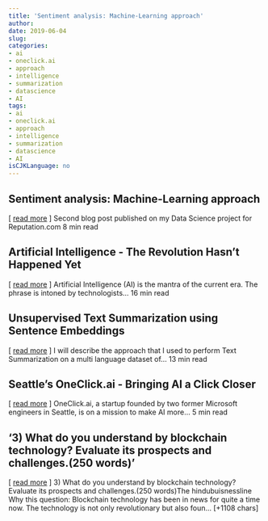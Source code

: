 ```yaml
---
title: 'Sentiment analysis: Machine-Learning approach'
author: 
date: 2019-06-04
slug: 
categories: 
- ai
- oneclick.ai
- approach
- intelligence
- summarization
- datascience
- AI
tags: 
- ai
- oneclick.ai
- approach
- intelligence
- summarization
- datascience
- AI
isCJKLanguage: no 
---
```


## Sentiment analysis: Machine-Learning approach   
[ <a href="https://medium.com/@samuelpilcer/sentiment-analysis-machine-learning-approach-83e4ba38b57" target="_blank">read more</a> ] 
  Second blog post published on my Data Science project for Reputation.com 8 min read 




## Artificial Intelligence - The Revolution Hasn't Happened Yet   
[ <a href="https://medium.com/@mijordan3/artificial-intelligence-the-revolution-hasnt-happened-yet-5e1d5812e1e7" target="_blank">read more</a> ] 
  Artificial Intelligence (AI) is the mantra of the current era. The phrase is intoned by technologists… 16 min read 




## Unsupervised Text Summarization using Sentence Embeddings   
[ <a href="https://medium.com/@kushalchauhan/unsupervised-text-summarization-using-sentence-embeddings-adb15ce83db1" target="_blank">read more</a> ] 
  I will describe the approach that I used to perform Text Summarization on a multi language dataset of… 13 min read 




## Seattle's OneClick.ai - Bringing AI a Click Closer   
[ <a href="https://medium.com/@Synced/seattles-oneclick-ai-bringing-ai-a-click-closer-90f957a10f54" target="_blank">read more</a> ] 
  OneClick.ai, a startup founded by two former Microsoft engineers in Seattle, is on a mission to make AI more… 5 min read 




## '3) What do you understand by blockchain technology? Evaluate its prospects and challenges.(250 words)' 
 [ <a href="https://www.insightsonindia.com/2019/05/25/3-what-do-you-understand-by-blockchain-technology-evaluate-its-prospects-and-challenges-250-words/" target="_blank">read more</a> ]
3) What do you understand by blockchain technology? Evaluate its prospects and challenges.(250 words)The hindubuisnessline
Why this question:
Blockchain technology has been in news for quite a time now. The technology is not only revolutionary but also foun… [+1108 chars] 


